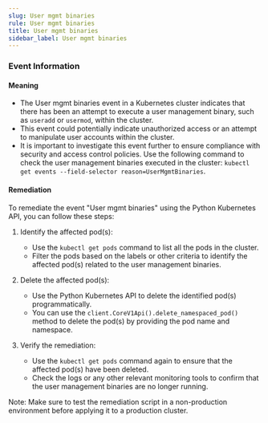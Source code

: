 ```yaml
--- 
slug: User mgmt binaries
rule: User mgmt binaries
title: User mgmt binaries
sidebar_label: User mgmt binaries
---
```

                   


### Event Information

#### Meaning

- The User mgmt binaries event in a Kubernetes cluster indicates that there has been an attempt to execute a user management binary, such as `useradd` or `usermod`, within the cluster.
- This event could potentially indicate unauthorized access or an attempt to manipulate user accounts within the cluster.
- It is important to investigate this event further to ensure compliance with security and access control policies. Use the following command to check the user management binaries executed in the cluster: `kubectl get events --field-selector reason=UserMgmtBinaries`.

#### Remediation

To remediate the event "User mgmt binaries" using the Python Kubernetes API, you can follow these steps:

1. Identify the affected pod(s):
   - Use the `kubectl get pods` command to list all the pods in the cluster.
   - Filter the pods based on the labels or other criteria to identify the affected pod(s) related to the user management binaries.

2. Delete the affected pod(s):
   - Use the Python Kubernetes API to delete the identified pod(s) programmatically.
   - You can use the `client.CoreV1Api().delete_namespaced_pod()` method to delete the pod(s) by providing the pod name and namespace.

3. Verify the remediation:
   - Use the `kubectl get pods` command again to ensure that the affected pod(s) have been deleted.
   - Check the logs or any other relevant monitoring tools to confirm that the user management binaries are no longer running.

Note: Make sure to test the remediation script in a non-production environment before applying it to a production cluster.

 